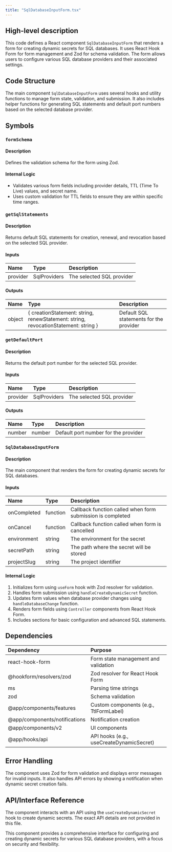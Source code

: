 ```yaml
---
title: "SqlDatabaseInputForm.tsx"
---
```


## High-level description
This code defines a React component `SqlDatabaseInputForm` that renders a form for creating dynamic secrets for SQL databases. It uses React Hook Form for form management and Zod for schema validation. The form allows users to configure various SQL database providers and their associated settings.

## Code Structure
The main component `SqlDatabaseInputForm` uses several hooks and utility functions to manage form state, validation, and submission. It also includes helper functions for generating SQL statements and default port numbers based on the selected database provider.

## Symbols

### `formSchema`
#### Description
Defines the validation schema for the form using Zod.

#### Internal Logic
- Validates various form fields including provider details, TTL (Time To Live) values, and secret name.
- Uses custom validation for TTL fields to ensure they are within specific time ranges.

### `getSqlStatements`
#### Description
Returns default SQL statements for creation, renewal, and revocation based on the selected SQL provider.

#### Inputs
| Name | Type | Description |
|:-----|:-----|:------------|
| provider | SqlProviders | The selected SQL provider |

#### Outputs
| Name | Type | Description |
|:-----|:-----|:------------|
| object | { creationStatement: string, renewStatement: string, revocationStatement: string } | Default SQL statements for the provider |

### `getDefaultPort`
#### Description
Returns the default port number for the selected SQL provider.

#### Inputs
| Name | Type | Description |
|:-----|:-----|:------------|
| provider | SqlProviders | The selected SQL provider |

#### Outputs
| Name | Type | Description |
|:-----|:-----|:------------|
| number | number | Default port number for the provider |

### `SqlDatabaseInputForm`
#### Description
The main component that renders the form for creating dynamic secrets for SQL databases.

#### Inputs
| Name | Type | Description |
|:-----|:-----|:------------|
| onCompleted | function | Callback function called when form submission is completed |
| onCancel | function | Callback function called when form is cancelled |
| environment | string | The environment for the secret |
| secretPath | string | The path where the secret will be stored |
| projectSlug | string | The project identifier |

#### Internal Logic
1. Initializes form using `useForm` hook with Zod resolver for validation.
2. Handles form submission using `handleCreateDynamicSecret` function.
3. Updates form values when database provider changes using `handleDatabaseChange` function.
4. Renders form fields using `Controller` components from React Hook Form.
5. Includes sections for basic configuration and advanced SQL statements.

## Dependencies
| Dependency | Purpose |
|:-----------|:--------|
| react-hook-form | Form state management and validation |
| @hookform/resolvers/zod | Zod resolver for React Hook Form |
| ms | Parsing time strings |
| zod | Schema validation |
| @app/components/features | Custom components (e.g., TtlFormLabel) |
| @app/components/notifications | Notification creation |
| @app/components/v2 | UI components |
| @app/hooks/api | API hooks (e.g., useCreateDynamicSecret) |

## Error Handling
The component uses Zod for form validation and displays error messages for invalid inputs. It also handles API errors by showing a notification when dynamic secret creation fails.

## API/Interface Reference
The component interacts with an API using the `useCreateDynamicSecret` hook to create dynamic secrets. The exact API details are not provided in this file.

This component provides a comprehensive interface for configuring and creating dynamic secrets for various SQL database providers, with a focus on security and flexibility.